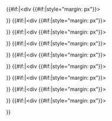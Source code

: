 <templatestyles src="Stack/styles.css"/><div class="stack {{#switch:{{{float|right}}}|left=stack-{{#switch:{{{margin|}}}|1|true|y|yes=margin-}}{{#switch:{{{clear|}}}|left|true=clear-}}left|right=stack-{{#switch:{{{margin|}}}|1|true|y|yes=margin-}}{{#switch:{{{clear|}}}|right|true=clear-}}right}}"><!--
-->{{#if:{{{1|}}}|<div {{#if:{{{cellspacing|}}}|style="margin: {{{cellspacing}}}px"}}>{{{1}}}</div>}}<!--
-->{{#if:{{{2|}}}|<div {{#if:{{{cellspacing|}}}|style="margin: {{{cellspacing}}}px"}}>{{{2}}}</div>}}<!--
-->{{#if:{{{3|}}}|<div {{#if:{{{cellspacing|}}}|style="margin: {{{cellspacing}}}px"}}>{{{3}}}</div>}}<!--
-->{{#if:{{{4|}}}|<div {{#if:{{{cellspacing|}}}|style="margin: {{{cellspacing}}}px"}}>{{{4}}}</div>}}<!--
-->{{#if:{{{5|}}}|<div {{#if:{{{cellspacing|}}}|style="margin: {{{cellspacing}}}px"}}>{{{5}}}</div>}}<!--
-->{{#if:{{{6|}}}|<div {{#if:{{{cellspacing|}}}|style="margin: {{{cellspacing}}}px"}}>{{{6}}}</div>}}<!--
-->{{#if:{{{7|}}}|<div {{#if:{{{cellspacing|}}}|style="margin: {{{cellspacing}}}px"}}>{{{7}}}</div>}}<!--
-->{{#if:{{{8|}}}|<div {{#if:{{{cellspacing|}}}|style="margin: {{{cellspacing}}}px"}}>{{{8}}}</div>}}<!--
-->{{#if:{{{9|}}}|<div {{#if:{{{cellspacing|}}}|style="margin: {{{cellspacing}}}px"}}>{{{9}}}</div>}}<!--
--></div><noinclude>
{{documentation}}
</noinclude>